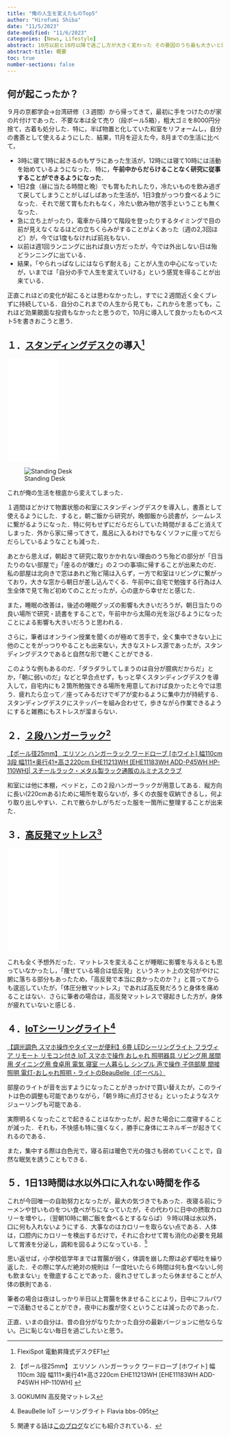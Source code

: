 ```yaml
---
title: "俺の人生を変えたものTop5"
author: "Hirofumi Shiba"
date: "11/5/2023"
date-modified: "11/6/2023"
categories: [News, Lifestyle]
abstract: 10月以前と10月以降で過ごし方が大きく変わった その要因のうち最も大きいと思われるもの５つを紹介
abstract-title: 概要
toc: true
number-sections: false
---
```


## 何が起こったか？

９月の京都学会→台湾研修（３週間）から帰ってきて，最初に手をつけたのが家の片付けであった．不要な本は全て売り（段ボール5箱），粗大ゴミを8000円分捨て，古着も処分した．特に，半ば物置と化していた和室をリフォームし，自分の書斎として使えるようにした．結果，11月を迎えた今，8月までの生活に比べて，

- 3時に寝て1時に起きるのもザラにあった生活が，12時には寝て10時には活動を始めているようになった．特に，**午前中からだらけることなく研究に従事することができるようになった**．
- 1日2食（昼に当たる時間と晩）でも胃もたれしたり，冷たいものを飲み過ぎて戻してしまうことがしばしばあった生活が，1日3食がっつり食べるようになった．それで居て胃もたれもなく，冷たい飲み物が苦手ということも無くなった．
- 急に立ち上がったり，電車から降りて階段を登ったりするタイミングで目の前が見えなくなるほどの立ちくらみがすることがよくあった（週の2,3回ほど）が，今では1度もなければ前兆もない．
- 以前は週1回ランニングに出れば良い方だったが，今では外出しない日は殆どランニングに出ている．
- 結果，「やられっぱなしにはならず耐える」ことが人生の中心になっていたが，いまでは「自分の手で人生を変えていける」という感覚を得ることが出来ている．

正直これほどの変化が起こるとは思わなかったし，すでに２週間近く全くブレずに持続している．自分のこれまでの人生から見ても，これからを思っても，これほど効果覿面な投資もなかったと思うので，10月に導入して良かったものベスト5を書きおこうと思う．

## １．[スタンディングデスク](https://www.amazon.co.jp/gp/product/B092CVMP7K/ref=ppx_yo_dt_b_asin_title_o00_s00?ie=UTF8&psc=1)の導入^[FlexiSpot 電動昇降式デスクEF1]

```{=html}
<iframe sandbox="allow-popups allow-scripts allow-modals allow-forms allow-same-origin" style="width:120px;height:240px;" marginwidth="0" marginheight="0" scrolling="no" frameborder="0" src="//rcm-fe.amazon-adsystem.com/e/cm?lt1=_blank&bc1=FFFFFF&IS2=1&bg1=FFFFFF&fc1=000000&lc1=0000FF&t=162348-22&language=ja_JP&o=9&p=8&l=as4&m=amazon&f=ifr&ref=as_ss_li_til&asins=B092CVMP7K&linkId=8c67cac96fbb96fd64373cde6f8fc733"></iframe>
```

![Standing Desk](standingdesk.jpg)

これが俺の生活を根底から変えてしまった．

１週間ほどかけて物置状態の和室にスタンディングデスクを導入し，書斎として使えるようにした．すると，朝ご飯から研究が，晩御飯から読書が，シームレスに繋がるようになった．特に何もせずにだらだらしていた時間がまるごと消えてしまった．外から家に帰ってきて，風呂に入るわけでもなくソファに座ってだらだらしているようなことも減った．

あとから思えば，朝起きて研究に取りかかれない理由のうち殆どの部分が「日当たりのない部屋で」「座るのが嫌だ」の２つの事項に帰することが出来たのだ．私の部屋は北向きで窓はあれど殆ど陽は入らず，一方で和室はリビングに繋がっており，大きな窓から朝日が差し込んでくる．午前中に自宅で勉強する行為は人生全体で見て殆ど初めてのことだったが，心の底から幸せだと感じた．

また，睡眠の改善は，後述の睡眠グッズの影響も大きいだろうが，朝日当たりの良い場所で研究・読書をすることで，午前中から太陽の光を浴びるようになったことによる影響も大きいだろうと思われる．

さらに，筆者はオンライン授業を聞くのが極めて苦手で，全く集中できない上に他のことをがっつりやることも出来ない，大きなストレス源であったが，スタンディングデスクであると自然な形で聴くことができる．

このような例もあるのだ．「ダラダラしてしまうのは自分が臆病だからだ」とか，「朝に弱いのだ」などと早合点せず，もっと早くスタンディングデスクを導入して，自宅内にも２箇所勉強できる場所を用意しておけば良かったと今では思う．疲れたら立って／座ってみるだけでギアが変わるように集中力が持続する．スタンディングデスクにステッパーを組み合わせて，歩きながら作業できるようにすると雑務にもストレスが溜まらない．

## ２．[２段ハンガーラック](https://www.luminous-club.com/products/detail/product_1324/)^[【ポール径25mm】 エリソン ハンガーラック ワードローブ [ホワイト] 幅110cm 3段 幅111×奥行41×高さ220cm EHE11213WH [EHE11183WH ADD-P45WH HP-110WH] ]

```{=html}
<a class="embedly-card" href="https://www.luminous-club.com/products/detail/product_1324/">【ポール径25mm】 エリソン ハンガーラック ワードローブ [ホワイト] 幅110cm 3段 幅111×奥行41×高さ220cm EHE11213WH [EHE11183WH ADD-P45WH HP-110WH]| スチールラック・メタル製ラック通販のルミナスクラブ</a><script async src="//cdn.embedly.com/widgets/platform.js" charset="UTF-8"></script>
```

和室には他に本棚，ベッドと，この２段ハンガーラックが用意してある．縦方向に長い(220cmある)ために場所を取らないが，多くの衣服を収納できるし，何より取り出しやすい．これで散らかしがちだった服を一箇所に整理することが出来た．

## ３．[高反発マットレス](https://www.amazon.co.jp/gp/product/B07PXZQHBV/ref=ppx_yo_dt_b_asin_title_o09_s00?ie=UTF8&th=1)^[GOKUMIN 高反発マットレス]

```{=html}
<iframe sandbox="allow-popups allow-scripts allow-modals allow-forms allow-same-origin" style="width:120px;height:240px;" marginwidth="0" marginheight="0" scrolling="no" frameborder="0" src="//rcm-fe.amazon-adsystem.com/e/cm?lt1=_blank&bc1=000000&IS2=1&bg1=FFFFFF&fc1=000000&lc1=0000FF&t=162348-22&language=ja_JP&o=9&p=8&l=as4&m=amazon&f=ifr&ref=as_ss_li_til&asins=B07PXZQHBV&linkId=ee09b3c9ebe8b09ed10e19bfef0590d2"></iframe>
```

これも全く予想外だった．マットレスを変えることが睡眠に影響を与えるとも思っていなかったし，「痩せている場合は低反発」というネット上の文句がやけに腑に落ちる部分もあったため，「高反発で本当に良かったのか？」と買ってからも逡巡していたが，「体圧分散マットレス」であれば高反発だろうと身体を痛めることはない．さらに筆者の場合は，高反発マットレスで寝起きした方が，身体が疲れていないと感じる．

## ４．[IoTシーリングライト](https://beaubelle.shop/shopdetail/000000001967/)^[BeauBelle IoT シーリングライト Flavia bbs-095t]

```{=html}
<a class="embedly-card" href="https://beaubelle.shop/shopdetail/000000001967/">【調光調色 スマホ操作やタイマーが便利】6畳 LEDシーリングライト フラヴィア リモート リモコン付き IoT スマホで操作 おしゃれ 照明器具 リビング用 居間用 ダイニング用 食卓用 電気 寝室 一人暮らし シンプル 声で操作 子供部屋 間接照明 電灯-おしゃれ照明・ライトのBeauBelle（ボーベル）</a><script async src="//cdn.embedly.com/widgets/platform.js" charset="UTF-8"></script>
```

部屋のライトが音を出すようになったことがきっかけで買い替えたが，このライトは色の調整も可能でありながら，「朝９時に点灯させる」といったようなスケジューリングも可能である．

実際明るくなったことで起きることはなかったが，起きた場合に二度寝することが減った．それも，不快感も特に強くなく，勝手に身体にエネルギーが起きてくれるのである．

また，集中する際は白色光で，寝る前は暖色で光の強さも弱めていくことで，自然な眠気を誘うこともできる．

## ５．1日13時間は水以外口に入れない時間を作る

これが今回唯一の自助努力となったが，最大の気づきでもあった．夜寝る前にラーメンや甘いものをつい食べがちになっていたが，その代わりに日中の摂取カロリーを増やし，（翌朝10時に朝ご飯を食べるとするならば）９時以降は水以外，口に何も入れないようにする．大事なのはカロリーを取らない点である．人体は，口腔内にカロリーを検出するだけで，それに合わせて胃も消化の必要を見越して胃液を分泌し，調和を図るようになっている．^[関連する話は[このブログ](https://yuchrszk.blogspot.com/2021/01/blog-post_21.html)などにも紹介されている．]

思い返せば，小学校低学年までは胃腸が弱く，体調を崩した際は必ず嘔吐を繰り返した．その際に学んだ絶対の規則は「一度吐いたら６時間は何も食べないし何も飲まない」を徹底することであった．疲れさせてしまったら休ませることが人体の鉄則である．

筆者の場合は夜はしっかり半日以上胃腸を休ませることにより，日中にフルパワーで活動させることができ，夜中にお腹が空くということは減ったのであった．


正直、いまの自分は、昔の自分がなりたかった自分の最新バージョンに他ならない。己に恥じない毎日を過ごしたいと思う。